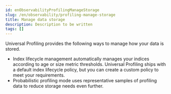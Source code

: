 ```yaml
---
id: enObservabilityProfilingManageStorage
slug: /en/observability/profiling-manage-storage
title: Manage data storage
description: Description to be written
tags: []
---
```


<div id="profiling-manage-storage"></div>

Universal Profiling provides the following ways to manage how your data is stored.

* <DocLink id="enObservabilityProfilingIndexLifecycleManagement">Index lifecycle management</DocLink> automatically manages your indices according to age or size metric thresholds. Universal Profiling ships with a default index lifecycle policy, but you can create a custom policy to meet your requirements.
* <DocLink id="enObservabilityProfilingProbabilisticProfiling">Probabilistic profiling</DocLink> mode uses representative samples of profiling data to reduce storage needs even further.

